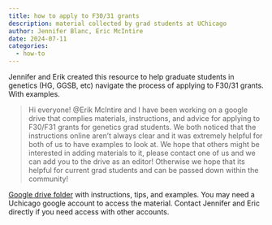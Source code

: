 ```yaml
---
title: how to apply to F30/31 grants
description: material collected by grad students at UChicago
author: Jennifer Blanc, Eric McIntire
date: 2024-07-11
categories:
  - how-to
---
```


Jennifer and Erik created this resource to help  graduate students in genetics (HG, GGSB, etc) navigate the process of applying to F30/31 grants. With examples.

> Hi everyone! 
@Erik McIntire
 and I have been working on a google drive that complies materials, instructions, and advice for applying to F30/F31 grants for genetics grad students. We both noticed that the instructions online aren’t always clear and it was extremely helpful for both of us to have examples to look at. We hope that others might be interested in adding materials to it, please contact one of us and we can add you to the drive as an editor! Otherwise we hope that its helpful for current grad students and can be passed down within the community!
 
[Google drive folder](https://drive.google.com/drive/folders/1yNAmJhyYF0hZal1zRP7Ps6R6zDej9RYj?usp=drive_link) with instructions, tips, and examples. You may need a Uchicago google account to access the material. Contact Jennifer and Eric directly if you need access with other accounts.
 
